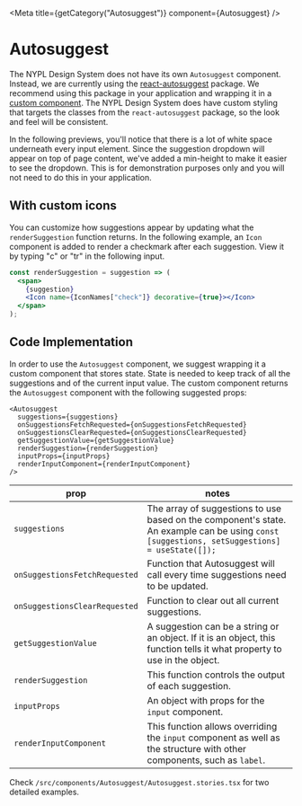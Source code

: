 
<Meta title={getCategory("Autosuggest")} component={Autosuggest} />

# Autosuggest

The NYPL Design System does not have its own `Autosuggest` component. Instead,
we are currently using the
[react-autosuggest](https://www.npmjs.com/package/react-autosuggest) package.
We recommend using this package in your application and wrapping it in a [custom
component](#code-implementation). The NYPL Design System does have custom styling that targets the
classes from the `react-autosuggest` package, so the look and feel will be consistent.

In the following previews, you'll notice that there is a lot of white space underneath
every input element. Since the suggestion dropdown will appear on top of page content,
we've added a min-height to make it easier to see the dropdown. This is for demonstration
purposes only and you will not need to do this in your application.

<Preview withToolbar>
  <Story name="Basic" story={stories.AutosuggestLibrary} />
</Preview>

## With custom icons

You can customize how suggestions appear by updating what the
`renderSuggestion` function returns. In the following example, an `Icon`
component is added to render a checkmark after each suggestion. View it by
typing "c" or "tr" in the following input.

```jsx
const renderSuggestion = suggestion => (
  <span>
    {suggestion}
    <Icon name={IconNames["check"]} decorative={true}></Icon>
  </span>
);
```

<Story name="With custom icons" story={stories.AutosuggestFish} />

## Code Implementation

In order to use the `Autosuggest` component, we suggest wrapping it a custom
component that stores state. State is needed to keep track of all the
suggestions and of the current input value. The custom component returns the
`Autosuggest` component with the following suggested props:

```
<Autosuggest
  suggestions={suggestions}
  onSuggestionsFetchRequested={onSuggestionsFetchRequested}
  onSuggestionsClearRequested={onSuggestionsClearRequested}
  getSuggestionValue={getSuggestionValue}
  renderSuggestion={renderSuggestion}
  inputProps={inputProps}
  renderInputComponent={renderInputComponent}
/>
```

| prop                          | notes                                                                                                                                         |
| ----------------------------- | --------------------------------------------------------------------------------------------------------------------------------------------- |
| `suggestions`                 | The array of suggestions to use based on the component's state. An example can be using `const [suggestions, setSuggestions] = useState([]);` |
| `onSuggestionsFetchRequested` | Function that Autosuggest will call every time suggestions need to be updated.                                                                |
| `onSuggestionsClearRequested` | Function to clear out all current suggestions.                                                                                                |
| `getSuggestionValue`          | A suggestion can be a string or an object. If it is an object, this function tells it what property to use in the object.                     |
| `renderSuggestion`            | This function controls the output of each suggestion.                                                                                         |
| `inputProps`                  | An object with props for the `input` component.                                                                                               |
| `renderInputComponent`        | This function allows overriding the `input` component as well as the structure with other components, such as `label`.                        |

Check `/src/components/Autosuggest/Autosuggest.stories.tsx` for two detailed examples.
